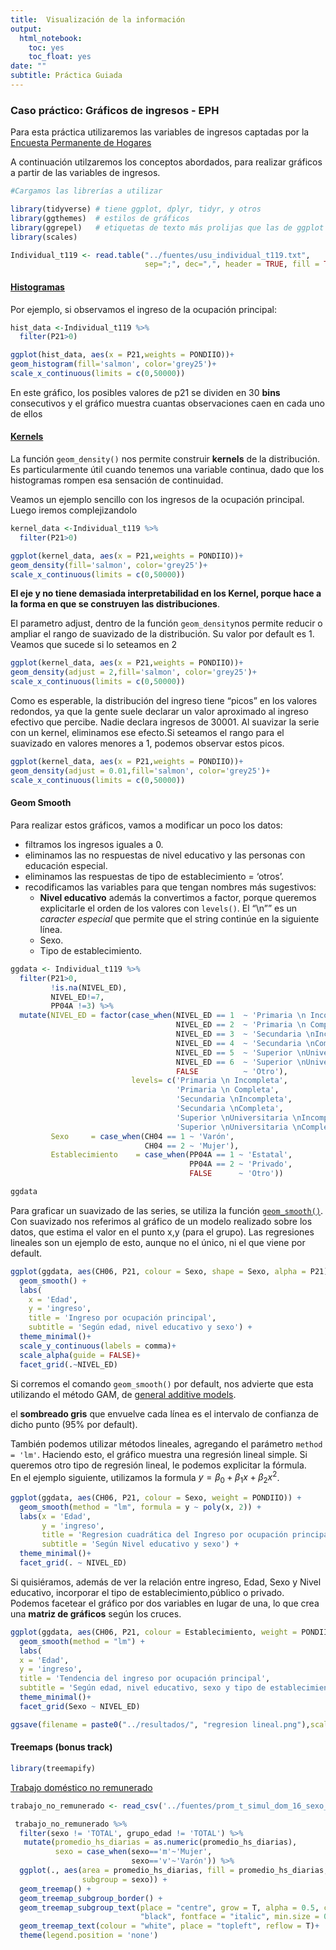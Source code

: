 ```yaml
---
title:  Visualización de la información
output:
  html_notebook:
    toc: yes
    toc_float: yes
date: ""
subtitle: Práctica Guiada
---
```


### Caso práctico: Gráficos de ingresos - EPH

Para esta práctica utilizaremos las variables de ingresos captadas por la [Encuesta Permanente de Hogares](https://www.indec.gob.ar/indec/web/Institucional-Indec-BasesDeDatos)

A continuación utilzaremos los conceptos abordados, para realizar gráficos a partir de las variables de ingresos.        

```r
#Cargamos las librerías a utilizar

library(tidyverse) # tiene ggplot, dplyr, tidyr, y otros
library(ggthemes)  # estilos de gráficos
library(ggrepel)   # etiquetas de texto más prolijas que las de ggplot
library(scales)
```


```r

Individual_t119 <- read.table("../fuentes/usu_individual_t119.txt",
                              sep=";", dec=",", header = TRUE, fill = TRUE)

```


#### [Histogramas](https://ggplot2.tidyverse.org/reference/geom_histogram.html)


Por ejemplo, si observamos el ingreso de la ocupación principal:

```r
hist_data <-Individual_t119 %>%
  filter(P21>0) 

ggplot(hist_data, aes(x = P21,weights = PONDIIO))+ 
geom_histogram(fill='salmon', color='grey25')+
scale_x_continuous(limits = c(0,50000))
```

En este gráfico, los posibles valores de p21 se dividen en 30 __bins__ consecutivos y el gráfico muestra cuantas observaciones caen en cada uno de ellos


#### [Kernels](https://plot.ly/ggplot2/geom_density/)

La función  ```geom_density()``` nos permite construir __kernels__ de la distribución. Es particularmente útil cuando tenemos una variable continua, dado que los histogramas rompen esa sensación de continuidad.


Veamos un ejemplo sencillo con los ingresos de la ocupación principal. Luego iremos complejizandolo 


```r
kernel_data <-Individual_t119 %>%
  filter(P21>0) 

ggplot(kernel_data, aes(x = P21,weights = PONDIIO))+ 
geom_density(fill='salmon', color='grey25')+
scale_x_continuous(limits = c(0,50000))
```
**El eje y no tiene demasiada interpretabilidad en los Kernel, porque hace a la forma en que se construyen las distribuciones**. 

El parametro adjust, dentro de la función ```geom_density```nos permite reducir o ampliar el rango de suavizado de la distribución. Su valor por default es 1. Veamos que sucede si lo seteamos en 2 
```r
ggplot(kernel_data, aes(x = P21,weights = PONDIIO))+ 
geom_density(adjust = 2,fill='salmon', color='grey25')+
scale_x_continuous(limits = c(0,50000))

```

Como es esperable, la distribución del ingreso tiene "picos" en los valores redondos, ya que la gente suele declarar un valor aproximado al ingreso efectivo que percibe. Nadie declara ingresos de 30001. Al suavizar la serie con un kernel, eliminamos ese efecto.Si seteamos el rango para el suavizado en valores menores a 1, podemos observar estos picos.

```r
ggplot(kernel_data, aes(x = P21,weights = PONDIIO))+ 
geom_density(adjust = 0.01,fill='salmon', color='grey25')+
scale_x_continuous(limits = c(0,50000))
```


#### Geom Smooth

Para realizar estos gráficos, vamos a modificar un poco los datos:

- filtramos los ingresos iguales a 0.
- eliminamos las no respuestas de nivel educativo y las personas con educación especial.
- eliminamos las respuestas de tipo de establecimiento = 'otros'.
- recodificamos las variables para que tengan nombres más sugestivos:
    - __Nivel educativo__ además la convertimos a factor, porque queremos explicitarle el orden de los valores con ```levels()```. El "\\n"" es un _caracter especial_ que permite que el string continúe en la siguiente línea.
    - Sexo.
    - Tipo de establecimiento.
    
    
```r
ggdata <- Individual_t119 %>% 
  filter(P21>0,
         !is.na(NIVEL_ED),
         NIVEL_ED!=7, 
         PP04A !=3) %>% 
  mutate(NIVEL_ED = factor(case_when(NIVEL_ED == 1  ~ 'Primaria \n Incompleta', # '\n' significa carriage return, o enter
                                     NIVEL_ED == 2  ~ 'Primaria \n Completa',
                                     NIVEL_ED == 3  ~ 'Secundaria \nIncompleta',
                                     NIVEL_ED == 4  ~ 'Secundaria \nCompleta',
                                     NIVEL_ED == 5  ~ 'Superior \nUniversitaria \nIncompleta',
                                     NIVEL_ED == 6  ~ 'Superior \nUniversitaria \nCompleta',
                                     FALSE          ~ 'Otro'),
                           levels= c('Primaria \n Incompleta',
                                     'Primaria \n Completa',
                                     'Secundaria \nIncompleta',
                                     'Secundaria \nCompleta',
                                     'Superior \nUniversitaria \nIncompleta',
                                     'Superior \nUniversitaria \nCompleta')),
         Sexo     = case_when(CH04 == 1 ~ 'Varón',
                              CH04 == 2 ~ 'Mujer'),
         Establecimiento    = case_when(PP04A == 1 ~ 'Estatal',
                                        PP04A == 2 ~ 'Privado',
                                        FALSE      ~ 'Otro'))

ggdata
```

Para graficar un suavizado de las series, se utiliza la función [```geom_smooth()```](http://ggplot2.tidyverse.org/reference/geom_smooth.html). Con suavizado nos referimos al gráfico de un modelo realizado sobre los datos, que estima el valor en el punto x,y (para el grupo). Las regresiones lineales son un ejemplo de esto, aunque no el único, ni el que viene por default.

```r
ggplot(ggdata, aes(CH06, P21, colour = Sexo, shape = Sexo, alpha = P21))+
  geom_smooth() + 
  labs(
    x = 'Edad',
    y = 'ingreso',
    title = 'Ingreso por ocupación principal',
    subtitle = 'Según edad, nivel educativo y sexo') +
  theme_minimal()+
  scale_y_continuous(labels = comma)+
  scale_alpha(guide = FALSE)+
  facet_grid(.~NIVEL_ED)
```


Si corremos el comando ```geom_smooth()```  por default, nos advierte que esta utilizando el método GAM, de [general additive models](https://m-clark.github.io/generalized-additive-models/building_gam.html).      

el __sombreado gris__ que envuelve cada línea es el intervalo de confianza de dicho punto (95% por default).

También podemos utilizar métodos lineales, agregando el parámetro ```method = 'lm'```. Haciendo esto, el gráfico muestra una regresión lineal simple. Si queremos otro tipo de regresión lineal, le podemos explicitar la fórmula.    
En el ejemplo siguiente, utilizamos la formula $y = \beta_0 +\beta_1x +\beta_2 x^2$.

```r

ggplot(ggdata, aes(CH06, P21, colour = Sexo, weight = PONDIIO)) +
  geom_smooth(method = "lm", formula = y ~ poly(x, 2)) +
  labs(x = 'Edad',
       y = 'ingreso',
       title = 'Regresion cuadrática del Ingreso por ocupación principal respecto de la Edad',
       subtitle = 'Según Nivel educativo y sexo') +
  theme_minimal()+
  facet_grid(. ~ NIVEL_ED)
```


Si quisiéramos, además de ver la relación entre ingreso, Edad, Sexo y Nivel educativo, incorporar el tipo de establecimiento,público o privado. Podemos facetear el gráfico por dos variables en lugar de una, lo que crea una __matriz de gráficos__ según los cruces.

```r
ggplot(ggdata, aes(CH06, P21, colour = Establecimiento, weight = PONDIIO)) +
  geom_smooth(method = "lm") +
  labs(
  x = 'Edad',
  y = 'ingreso',
  title = 'Tendencia del ingreso por ocupación principal',
  subtitle = 'Según edad, nivel educativo, sexo y tipo de establecimiento') +
  theme_minimal()+
  facet_grid(Sexo ~ NIVEL_ED)

ggsave(filename = paste0("../resultados/", "regresion lineal.png"),scale = 2)
```



#### Treemaps (bonus track)

```r
library(treemapify)
```


[Trabajo doméstico no remunerado](https://data.buenosaires.gob.ar/dataset/trabajo-domestico-no-remunerado)


```r
trabajo_no_remunerado <- read_csv('../fuentes/prom_t_simul_dom_16_sexo__annio__g_edad_limpio.csv')
```

```r
 trabajo_no_remunerado %>% 
  filter(sexo != 'TOTAL', grupo_edad != 'TOTAL') %>%
   mutate(promedio_hs_diarias = as.numeric(promedio_hs_diarias),
          sexo = case_when(sexo=='m'~'Mujer',
                           sexo=='v'~'Varón')) %>% 
  ggplot(., aes(area = promedio_hs_diarias, fill = promedio_hs_diarias, label = grupo_edad,
                subgroup = sexo)) +
  geom_treemap() +
  geom_treemap_subgroup_border() +
  geom_treemap_subgroup_text(place = "centre", grow = T, alpha = 0.5, colour =
                             "black", fontface = "italic", min.size = 0) +
  geom_treemap_text(colour = "white", place = "topleft", reflow = T)+
  theme(legend.position = 'none')
```




